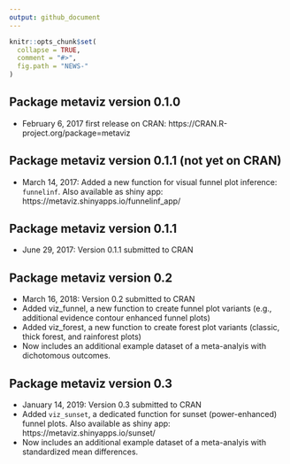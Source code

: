 ```yaml
---
output: github_document
---
```


```r
knitr::opts_chunk$set(
  collapse = TRUE,
  comment = "#>",
  fig.path = "NEWS-"
)
```

## Package **metaviz** version 0.1.0

- February 6, 2017 first release on CRAN: https://CRAN.R-project.org/package=metaviz

## Package **metaviz** version 0.1.1 (not yet on CRAN)

- March 14, 2017: Added a new function for visual funnel plot inference: `funnelinf`. Also available as shiny app: https://metaviz.shinyapps.io/funnelinf_app/

## Package **metaviz** version 0.1.1

- June 29, 2017: Version 0.1.1 submitted to CRAN

## Package **metaviz** version 0.2

- March 16, 2018: Version 0.2 submitted to CRAN
- Added viz_funnel, a new function to create funnel plot variants (e.g., additional evidence contour enhanced funnel plots)
- Added viz_forest, a new function to create forest plot variants (classic, thick forest, and rainforest plots)
- Now includes an additional example dataset of a meta-analyis with dichotomous outcomes.

## Package **metaviz** version 0.3

- January 14, 2019: Version 0.3 submitted to CRAN
- Added `viz_sunset`, a dedicated function for sunset (power-enhanced) funnel plots. Also available as shiny app: https://metaviz.shinyapps.io/sunset/
- Now includes an additional example dataset of a meta-analyis with standardized mean differences.
